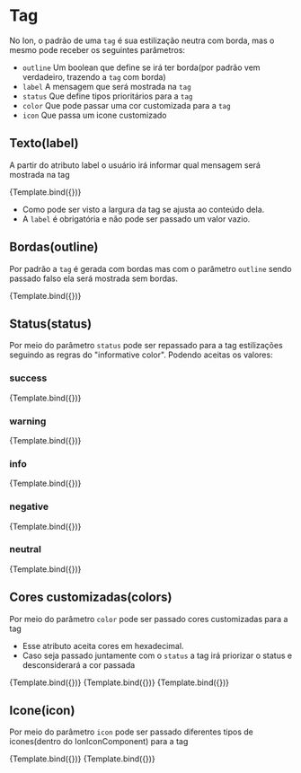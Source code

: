 

<Meta title="Ion/Data Display/Tag" component={IonTagComponent} />


# Tag

No Ion, o padrão de uma `tag` é sua estilização neutra com borda, mas o mesmo pode receber
os seguintes parâmetros:

- `outline` Um boolean que define se irá ter borda(por padrão vem verdadeiro, trazendo a `tag` com borda)
- `label` A mensagem que será mostrada na `tag`
- `status` Que define tipos prioritários para a `tag`
- `color` Que pode passar uma cor customizada para a `tag`
- `icon` Que passa um icone customizado

## Texto(label)

A partir do atributo label o usuário irá informar qual mensagem será mostrada na tag

<Canvas>
  <Story
    name="type: default"
    args={{
      label: 'This is an example of ion-tag',
    }}
    decorators={[
      moduleMetadata({
        declarations: [IonIconComponent],
        imports: [CommonModule],
      }),
    ]}
  >
    {Template.bind({})}
  </Story>
</Canvas>

- Como pode ser visto a largura da tag se ajusta ao conteúdo dela.
- A `label` é obrigatória e não pode ser passado um valor vazio.

## Bordas(outline)

Por padrão a `tag` é gerada com bordas mas com o parâmetro `outline` sendo passado falso ela será mostrada sem bordas.

<Canvas>
  <Story
    name="type: outline"
    args={{
      label: 'Example Message',
      outline: false,
    }}
    decorators={[
      moduleMetadata({
        declarations: [IonIconComponent],
        imports: [CommonModule],
      }),
    ]}
  >
    {Template.bind({})}
  </Story>
</Canvas>

## Status(status)

Por meio do parâmetro `status` pode ser repassado para a tag estilizações seguindo as regras do "informative color".
Podendo aceitas os valores:

### success

<Canvas>
  <Story
    name="type: success"
    args={{
      label: 'Example Message',
      status: 'success',
    }}
    decorators={[
      moduleMetadata({
        declarations: [IonIconComponent],
        imports: [CommonModule],
      }),
    ]}
  >
    {Template.bind({})}
  </Story>
</Canvas>

### warning

<Canvas>
  <Story
    name="type: warning"
    args={{
      label: 'Example Message',
      status: 'warning',
    }}
    decorators={[
      moduleMetadata({
        declarations: [IonIconComponent],
        imports: [CommonModule],
      }),
    ]}
  >
    {Template.bind({})}
  </Story>
</Canvas>

### info

<Canvas>
  <Story
    name="type: info"
    args={{
      label: 'Example Message',
      status: 'info',
    }}
    decorators={[
      moduleMetadata({
        declarations: [IonIconComponent],
        imports: [CommonModule],
      }),
    ]}
  >
    {Template.bind({})}
  </Story>
</Canvas>

### negative

<Canvas>
  <Story
    name="type: negative"
    args={{
      label: 'Example Message',
      status: 'negative',
    }}
    decorators={[
      moduleMetadata({
        declarations: [IonIconComponent],
        imports: [CommonModule],
      }),
    ]}
  >
    {Template.bind({})}
  </Story>
</Canvas>

### neutral

<Canvas>
  <Story
    name="type: neutral"
    args={{
      label: 'Example Message',
      status: 'neutral',
    }}
    decorators={[
      moduleMetadata({
        declarations: [IonIconComponent],
        imports: [CommonModule],
      }),
    ]}
  >
    {Template.bind({})}
  </Story>
</Canvas>

## Cores customizadas(colors)

Por meio do parâmetro `color` pode ser passado cores customizadas para a tag

- Esse atributo aceita cores em hexadecimal.
- Caso seja passado juntamente com o `status` a tag irá priorizar o status e desconsiderará a cor passada

<Canvas>
  <Story
    name="type: custom1"
    args={{
      label: 'Example Message',
      color: '#f700a0',
    }}
    decorators={[
      moduleMetadata({
        declarations: [IonIconComponent],
        imports: [CommonModule],
      }),
    ]}
  >
    {Template.bind({})}
  </Story>
  <Story
    name="type: custom2"
    args={{
      label: 'Example Message',
      color: '#512d6d',
    }}
    decorators={[
      moduleMetadata({
        declarations: [IonIconComponent],
        imports: [CommonModule],
      }),
    ]}
  >
    {Template.bind({})}
  </Story>
  <Story
    name="type: custom3"
    args={{
      label: 'Example Message',
      color: '#338080',
    }}
    decorators={[
      moduleMetadata({
        declarations: [IonIconComponent],
        imports: [CommonModule],
      }),
    ]}
  >
    {Template.bind({})}
  </Story>
</Canvas>

## Icone(icon)

Por meio do parâmetro `icon` pode ser passado diferentes tipos de icones(dentro do IonIconComponent)
para a tag

<Canvas>
  <Story
    name="type: icon"
    args={{
      label: 'Example Message',
      icon: 'pencil',
    }}
    decorators={[
      moduleMetadata({
        declarations: [IonIconComponent],
        imports: [CommonModule],
      }),
    ]}
  >
    {Template.bind({})}
  </Story>
</Canvas>

<Canvas>
  <Story
    name="type: test"
    args={{
      label: '',
      icon: 'pencil',
    }}
    decorators={[
      moduleMetadata({
        declarations: [IonIconComponent],
        imports: [CommonModule],
      }),
    ]}
  >
    {Template.bind({})}
  </Story>
</Canvas>
